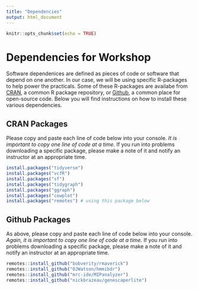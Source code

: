 ```yaml
---
title: "Dependencies"
output: html_document
---
```


```r
knitr::opts_chunk$set(echo = TRUE)
```

# Dependencies for Workshop
Software dependenices are defined as pieces of code or software that depend on one another. In our case, we will be using specific R-packages to help power the practicals. Some of these R-packages are availabe from [CRAN](https://cran.r-project.org/), a common R package repository, or [Github](https://github.com/), a common place for open-source code. Below you will find instructions on how to install these various dependencies. 

## CRAN Packages
Please copy and paste each line of code below into your console. *It is important to copy one line of code at a time.* If you run into problems downloading a specific package, please make a note of it and notify an instructor at an appropriate time. 
```r
install.packages("tidyverse")
install.packages("vcfR")
install.packages("sf")
install.packages("tidygraph")
install.packages("ggraph")
install.packages("cowplot")
install.packages("remotes") # using this package below 
```

## Github Packages
As above, please copy and paste each line of code below into your console. *Again, it is important to copy one line of code at a time.* If you run into problems downloading a specific package, please make a note of it and notify an instructor at an appropriate time. 
```r
remotes::install_github("bobverity/rmaverick")
remotes::install_github("OJWatson/hmmibdr")
remotes::install_github("mrc-ide/MIPanalyzer")
remotes::install_github("nickbrazeau/genescaperlite")
```
